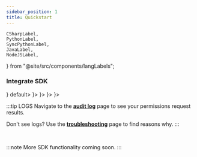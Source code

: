 ```yaml
---
sidebar_position: 1
title: Quickstart
---
```



	CSharpLabel,
	PythonLabel,
	SyncPythonLabel,
	JavaLabel,
	NodeJSLabel,
} from "@site/src/components/langLabels";

<IntroContent />

### Integrate SDK

<Tabs groupId="language">
	<TabItem value="Node" label={<NodeJSLabel />} default>
		<NodeJSExample />
	</TabItem>
	<TabItem value="Python (sync)" label={<SyncPythonLabel />}>
		<SyncPythonExample />
	</TabItem>
	<TabItem value="Python (asyncio)" label={<PythonLabel />}>
		<PythonExample />
	</TabItem>
	<TabItem value="Java" label={<JavaLabel />}>
		<JavaExample />
	</TabItem>
	<TabItem value="Dotnet" label={<CSharpLabel />}>
		<DotNetExample />
	</TabItem>
</Tabs>

:::tip LOGS
Navigate to the **[audit log](https://app.permit.io/audit-log)** page to see your permissions request results.

Don't see logs? Use the **[troubleshooting](/1.0.0/features/Audit%20Logs/troubleshooting)** page to find reasons why.
:::

<br />

:::note
More SDK functionality coming soon.
:::
